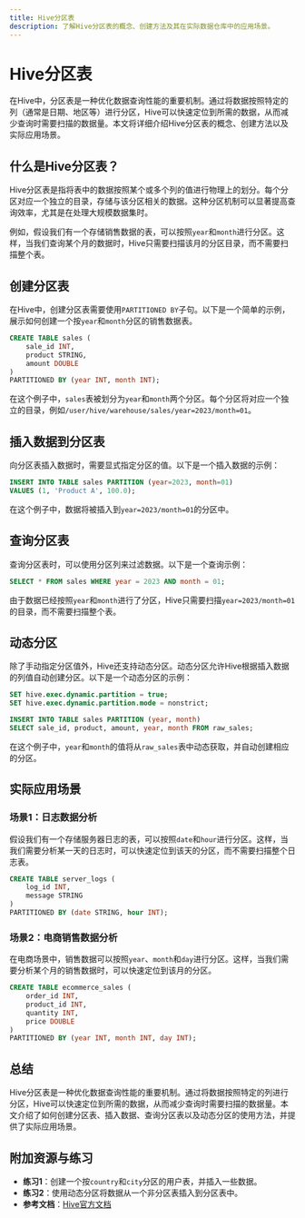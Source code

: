 ```yaml
---
title: Hive分区表
description: 了解Hive分区表的概念、创建方法及其在实际数据仓库中的应用场景。
---
```


# Hive分区表

在Hive中，分区表是一种优化数据查询性能的重要机制。通过将数据按照特定的列（通常是日期、地区等）进行分区，Hive可以快速定位到所需的数据，从而减少查询时需要扫描的数据量。本文将详细介绍Hive分区表的概念、创建方法以及实际应用场景。

## 什么是Hive分区表？

Hive分区表是指将表中的数据按照某个或多个列的值进行物理上的划分。每个分区对应一个独立的目录，存储与该分区相关的数据。这种分区机制可以显著提高查询效率，尤其是在处理大规模数据集时。

例如，假设我们有一个存储销售数据的表，可以按照`year`和`month`进行分区。这样，当我们查询某个月的数据时，Hive只需要扫描该月的分区目录，而不需要扫描整个表。

## 创建分区表

在Hive中，创建分区表需要使用`PARTITIONED BY`子句。以下是一个简单的示例，展示如何创建一个按`year`和`month`分区的销售数据表。

```sql
CREATE TABLE sales (
    sale_id INT,
    product STRING,
    amount DOUBLE
)
PARTITIONED BY (year INT, month INT);
```

在这个例子中，`sales`表被划分为`year`和`month`两个分区。每个分区将对应一个独立的目录，例如`/user/hive/warehouse/sales/year=2023/month=01`。

## 插入数据到分区表

向分区表插入数据时，需要显式指定分区的值。以下是一个插入数据的示例：

```sql
INSERT INTO TABLE sales PARTITION (year=2023, month=01)
VALUES (1, 'Product A', 100.0);
```

在这个例子中，数据将被插入到`year=2023/month=01`的分区中。

## 查询分区表

查询分区表时，可以使用分区列来过滤数据。以下是一个查询示例：

```sql
SELECT * FROM sales WHERE year = 2023 AND month = 01;
```

由于数据已经按照`year`和`month`进行了分区，Hive只需要扫描`year=2023/month=01`的目录，而不需要扫描整个表。

## 动态分区

除了手动指定分区值外，Hive还支持动态分区。动态分区允许Hive根据插入数据的列值自动创建分区。以下是一个动态分区的示例：

```sql
SET hive.exec.dynamic.partition = true;
SET hive.exec.dynamic.partition.mode = nonstrict;

INSERT INTO TABLE sales PARTITION (year, month)
SELECT sale_id, product, amount, year, month FROM raw_sales;
```

在这个例子中，`year`和`month`的值将从`raw_sales`表中动态获取，并自动创建相应的分区。

## 实际应用场景

### 场景1：日志数据分析

假设我们有一个存储服务器日志的表，可以按照`date`和`hour`进行分区。这样，当我们需要分析某一天的日志时，可以快速定位到该天的分区，而不需要扫描整个日志表。

```sql
CREATE TABLE server_logs (
    log_id INT,
    message STRING
)
PARTITIONED BY (date STRING, hour INT);
```

### 场景2：电商销售数据分析

在电商场景中，销售数据可以按照`year`、`month`和`day`进行分区。这样，当我们需要分析某个月的销售数据时，可以快速定位到该月的分区。

```sql
CREATE TABLE ecommerce_sales (
    order_id INT,
    product_id INT,
    quantity INT,
    price DOUBLE
)
PARTITIONED BY (year INT, month INT, day INT);
```

## 总结

Hive分区表是一种优化数据查询性能的重要机制。通过将数据按照特定的列进行分区，Hive可以快速定位到所需的数据，从而减少查询时需要扫描的数据量。本文介绍了如何创建分区表、插入数据、查询分区表以及动态分区的使用方法，并提供了实际应用场景。

## 附加资源与练习

- **练习1**：创建一个按`country`和`city`分区的用户表，并插入一些数据。
- **练习2**：使用动态分区将数据从一个非分区表插入到分区表中。
- **参考文档**：[Hive官方文档](https://cwiki.apache.org/confluence/display/Hive/LanguageManual+DDL#LanguageManualDDL-PartitionedTables)
